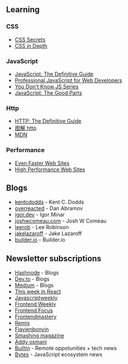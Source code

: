 ## Learning

### CSS

- [CSS Secrets](https://www.oreilly.com/library/view/css-secrets/9781098124373/)
- [CSS in Depth](https://www.oreilly.com/library/view/css-in-depth/9781617293450/)

### JavaScript

- [JavaScript: The Definitive Guide](https://www.oreilly.com/library/view/javascript-the-definitive/9781491952016/)
- [Professional JavaScript for Web Developers](https://www.oreilly.com/library/view/professional-javascript-for/9781119366447/)
- [You Don't Know JS Series](https://www.oreilly.com/library/view/you-dont-know/9781491905159)
- [JavaScript: The Good Parts](https://www.oreilly.com/library/view/javascript-the-good/9780596517748)

### Http

- [HTTP: The Definitive Guide](https://www.oreilly.com/library/view/http-the-definitive/1565925092/)
- [图解 http](https://item.jd.com/12837057.html)
- [MDN](https://developer.mozilla.org/en-US/docs/Web/HTTP)

### Performance

- [Even Faster Web Sites](https://www.oreilly.com/library/view/even-faster-web/9780596803773/)
- [High Performance Web Sites](https://www.oreilly.com/library/view/high-performance-web/9780596529307/)

## Blogs

- [kentcdodds](https://kentcdodds.com/) - Kent C. Dodds
- [overreacted](https://overreacted.io/) - Dan Abramov
- [igor.dev](https://igor.dev/) - Igor Minar
- [joshwcomeau.com](https://www.joshwcomeau.com/) - Josh W Comeau
- [leerob](https://leerob.io/) - Lee Robinson
- [jakelazaroff](https://jakelazaroff.com/) - Jake Lazaroff
- [builder.io](https://www.builder.io/blog) - Builder.io

## Newsletter subscriptions

- [Hashnode](https://hashnode.com/) - Blogs
- [Dev.to](https://dev.to/) - Blogs
- [Medium](https://medium.com/) - Blogs
- [This week in React](https://thisweekinreact.com/)
- [Javascriptweekly](https://javascriptweekly.com/)
- [Frontend Weekly](https://medium.com/front-end-weekly)
- [Frontend Focus](https://frontendfoc.us/)
- [Frontendmastery](https://frontendmastery.com)
- [Remix](https://remix.run/blog)
- [Flavienbonvin](https://www.flavienbonvin.com/)
- [Smashing magazine](https://www.smashingmagazine.com/)
- [Addy osmani](https://addyosmani.com/blog/debugging-tactics/)
- [Builtin](https://builtin.com/) - Remote oppotunities + tech news
- [Bytes](https://bytes.dev/) - JavaScript ecosystem news
